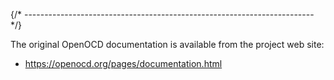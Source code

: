 
{/* ------------------------------------------------------------------------ */}

The original OpenOCD documentation is available from the
project web site:

- https://openocd.org/pages/documentation.html
